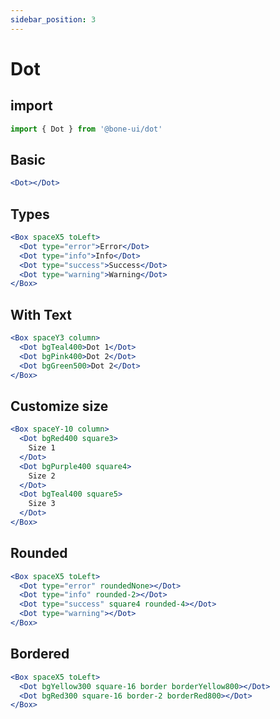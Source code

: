 ```yaml
---
sidebar_position: 3
---
```


# Dot

## import

```jsx
import { Dot } from '@bone-ui/dot'
```

## Basic

```jsx live
<Dot></Dot>
```

## Types

```jsx live
<Box spaceX5 toLeft>
  <Dot type="error">Error</Dot>
  <Dot type="info">Info</Dot>
  <Dot type="success">Success</Dot>
  <Dot type="warning">Warning</Dot>
</Box>
```

## With Text

```jsx live
<Box spaceY3 column>
  <Dot bgTeal400>Dot 1</Dot>
  <Dot bgPink400>Dot 2</Dot>
  <Dot bgGreen500>Dot 2</Dot>
</Box>
```

## Customize size

```jsx live
<Box spaceY-10 column>
  <Dot bgRed400 square3>
    Size 1
  </Dot>
  <Dot bgPurple400 square4>
    Size 2
  </Dot>
  <Dot bgTeal400 square5>
    Size 3
  </Dot>
</Box>
```

## Rounded

```jsx live
<Box spaceX5 toLeft>
  <Dot type="error" roundedNone></Dot>
  <Dot type="info" rounded-2></Dot>
  <Dot type="success" square4 rounded-4></Dot>
  <Dot type="warning"></Dot>
</Box>
```

## Bordered

```jsx live
<Box spaceX5 toLeft>
  <Dot bgYellow300 square-16 border borderYellow800></Dot>
  <Dot bgRed300 square-16 border-2 borderRed800></Dot>
</Box>
```
